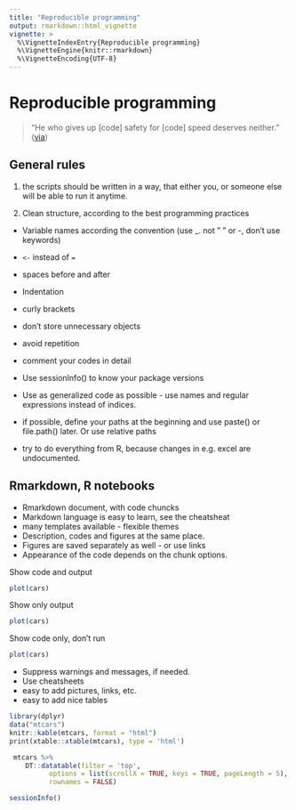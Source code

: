 ---
title: "Reproducible programming"
output: rmarkdown::html_vignette
vignette: >
  %\VignetteIndexEntry{Reproducible programming}
  %\VignetteEngine{knitr::rmarkdown}
  %\VignetteEncoding{UTF-8}
---

# Reproducible programming


> "He who gives up [code] safety for [code] speed deserves neither."
([via](https://twitter.com/hadleywickham/status/504368538874703872))


## General rules

1. the scripts should be written in a way, that either you, or someone else will be able to run it anytime.

2. Clean structure, according to the best programming practices

* Variable names according the convention (use _. not " " or -, don't use keywords)
* `<-` instead of `=`
* spaces before and after
* Indentation
* curly brackets
* don't store unnecessary objects
* avoid repetition

- comment your codes in detail
- Use sessionInfo() to know your package versions
- Use as generalized code as possible - use names and regular expressions instead of indices. 
- if possible, define your paths at the beginning and use paste() or file.path() later. Or use relative paths
- try to do everything from R, because changes in e.g. excel are undocumented.




## Rmarkdown, R notebooks

* Rmarkdown document, with code chuncks
* Markdown language is easy to learn, see the cheatsheat
* many templates available - flexible themes
* Description, codes and figures at the same place. 
* Figures are saved separately as well - or use links
* Appearance of the code depends on the chunk options.

Show code and output

```{r}

plot(cars)

```

Show only output

```{r echo=FALSE}
plot(cars)
```

Show code only, don't run

```{r eval=FALSE}
plot(cars)
```

* Suppress warnings and messages, if needed.
* Use cheatsheets
* easy to add pictures, links, etc.
* easy to add nice tables

```{r, results='asis'}
library(dplyr)
data("mtcars")
knitr::kable(mtcars, format = "html")
print(xtable::xtable(mtcars), type = 'html')

```

```{r}
 mtcars %>%
 	DT::datatable(filter = 'top', 
          options = list(scrollX = TRUE, keys = TRUE, pageLength = 5),  
          rownames = FALSE)
```


```{r}
sessionInfo()
```




